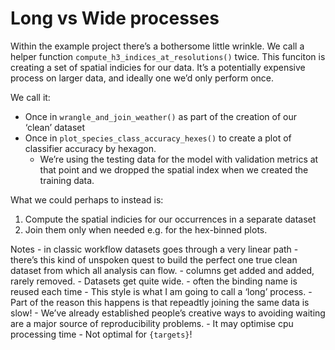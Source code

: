 # Long vs Wide processes

Within the example project there's a bothersome little wrinkle. We call a helper
function `compute_h3_indices_at_resolutions()` twice. This funciton is creating
a set of spatial indicies for our data. It's a potentially expensive process on larger data, and ideally
one we'd only perform once.

We call it:

  - Once in `wrangle_and_join_weather()` as part of the creation of our 'clean' dataset
  - Once in `plot_species_class_accuracy_hexes()` to create a plot of classifier accuracy by hexagon.
    - We're using the testing data for the model with validation metrics at that point and we dropped the spatial index when we created the training data.

What we could perhaps to instead is:

  1. Compute the spatial indicies for our occurrences in a separate dataset
  2. Join them only when needed e.g. for the hex-binned plots.

Notes
- in classic workflow datasets goes through a very linear path
  - there's this kind of unspoken quest to build the perfect one true clean dataset from which all analysis can flow.
  - columns get added and added, rarely removed.
    - Datasets get quite wide.
  - often the binding name is reused each time
- This style is what I am going to call a 'long' process.
- Part of the reason this happens is that repeadtly joining the same data is slow!
  - We've already established people's creative ways to avoiding waiting are a major source of reproducibility problems.
  - It may optimise cpu processing time
  - Not optimal for `{targets}`!

